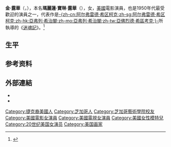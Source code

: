 {{expand|time=2015-08-18T01:15:46+00:00}}

{{noteTA
|T=zh-cn:金·诺瓦克; zh-tw:金·露華; zh-hk:金·露華;
|G1=Movie
|1=zh-cn:诺瓦克; zh-tw:露華; zh-hk:露華;
}}
{{Infobox entertainer
| name = 金·露華<br>Kim Novak
| type = 女演员
| image = Kim Novak, 1962.jpg
| birthname = Marilyn Pauline Novak
| birthdate = {{birth date and age|1933|2|13}}
| location  = [[美國|美國]][[芝加哥|芝加哥]] 
| yearsactive = 1954至1991
| spouse = [[李查·傑克森|李查·傑克森]] (1965－1966)<br/>Dr. Robert Malloy (1976－)
| goldenglobeawards = '''Golden Globe Award for New Star Of The Year - Actress'''<br>1955
}}
'''金·露華'''（{{lang-en|Kim Novak}}，{{bd|1933年|2月13日||}}），本名'''瑪麗蓮·寶琳·露華'''（{{lang|en|Marilyn Pauline Novak}}），女，[[美國|美國]]電影演員，也是1950年代最受歡迎的演員之一，代表作是[[亞弗列·希治閣|-{zh-cn:阿尔弗雷德·希区柯克;zh-sg:阿尔弗雷德·希区柯克;zh-hk:亞弗列·希治閣;zh-mo:亞弗列·希治閣;zh-tw:亞佛烈德·希區考克;}-]]所執導的《[[迷魂記|迷魂記]]》。<ref>{{Cite web|title=Kim Novak on Hitchcock, Sinatra and why she turned her back on Hollywood to paint|url=http://www.theguardian.com/film/2021/feb/15/i-had-to-leave-hollywood-to-save-myself-kim-novak-on-art-bipolar-hitchcock-and-happiness|accessdate=2021-04-26|date=2021-02-15|work=The Guardian|language=en}}</ref>

==生平==

== 参考资料 ==
{{reflist}}

== 外部連結 ==
* {{imdb name|id=0001571|name=Kim Novak}} 
* {{tcmdb name|id=142407|name=Kim Novak}}

{{金球奖年度最佳新人女演员}}

{{Authority control}}

{{DEFAULTSORT:Novak, Kim}}
[[Category:捷克裔美國人|Category:捷克裔美國人]]
[[Category:芝加哥人|Category:芝加哥人]]
[[Category:芝加哥藝術學院校友|Category:芝加哥藝術學院校友]]
[[Category:美國電影女演員|Category:美國電影女演員]]
[[Category:美國電視女演員|Category:美國電視女演員]]
[[Category:美國女性模特兒|Category:美國女性模特兒]]
[[Category:20世纪美国女演员|Category:20世纪美国女演员]]
[[Category:美国画家|Category:美国画家]]

{{US-bio-stub}}